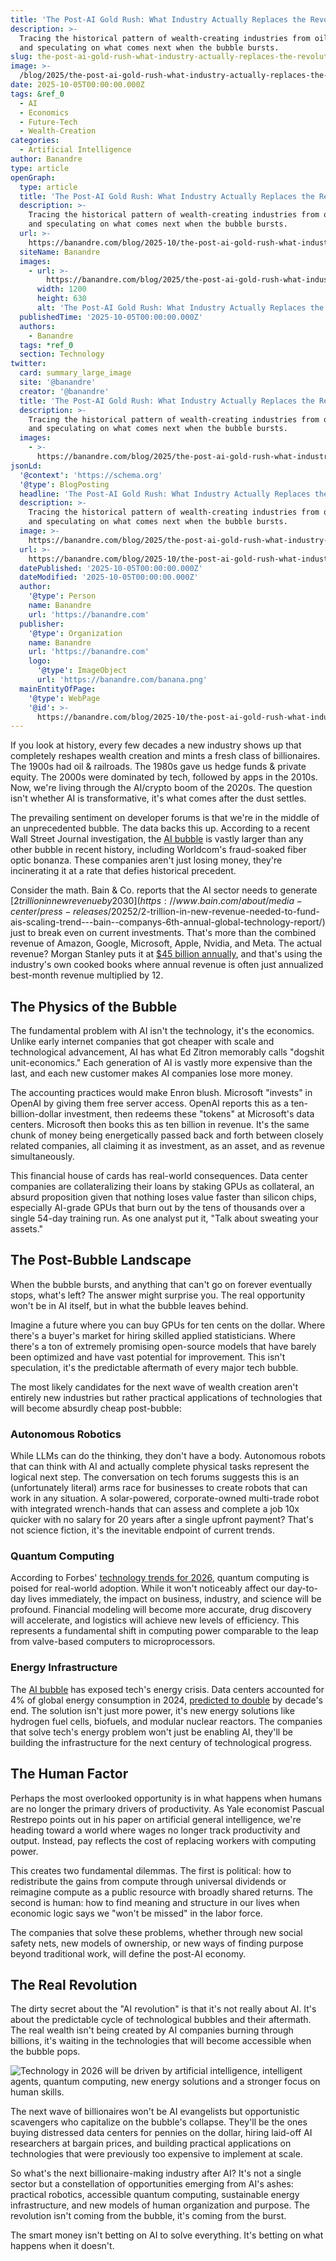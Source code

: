 ```yaml
---
title: 'The Post-AI Gold Rush: What Industry Actually Replaces the Revolution?'
description: >-
  Tracing the historical pattern of wealth-creating industries from oil to AI,
  and speculating on what comes next when the bubble bursts.
slug: the-post-ai-gold-rush-what-industry-actually-replaces-the-revolution
image: >-
  /blog/2025/the-post-ai-gold-rush-what-industry-actually-replaces-the-revolution.webp
date: 2025-10-05T00:00:00.000Z
tags: &ref_0
  - AI
  - Economics
  - Future-Tech
  - Wealth-Creation
categories:
  - Artificial Intelligence
author: Banandre
type: article
openGraph:
  type: article
  title: 'The Post-AI Gold Rush: What Industry Actually Replaces the Revolution?'
  description: >-
    Tracing the historical pattern of wealth-creating industries from oil to AI,
    and speculating on what comes next when the bubble bursts.
  url: >-
    https://banandre.com/blog/2025-10/the-post-ai-gold-rush-what-industry-actually-replaces-the-revolution
  siteName: Banandre
  images:
    - url: >-
        https://banandre.com/blog/2025/the-post-ai-gold-rush-what-industry-actually-replaces-the-revolution.webp
      width: 1200
      height: 630
      alt: 'The Post-AI Gold Rush: What Industry Actually Replaces the Revolution?'
  publishedTime: '2025-10-05T00:00:00.000Z'
  authors:
    - Banandre
  tags: *ref_0
  section: Technology
twitter:
  card: summary_large_image
  site: '@banandre'
  creator: '@banandre'
  title: 'The Post-AI Gold Rush: What Industry Actually Replaces the Revolution?'
  description: >-
    Tracing the historical pattern of wealth-creating industries from oil to AI,
    and speculating on what comes next when the bubble bursts.
  images:
    - >-
      https://banandre.com/blog/2025/the-post-ai-gold-rush-what-industry-actually-replaces-the-revolution.webp
jsonLd:
  '@context': 'https://schema.org'
  '@type': BlogPosting
  headline: 'The Post-AI Gold Rush: What Industry Actually Replaces the Revolution?'
  description: >-
    Tracing the historical pattern of wealth-creating industries from oil to AI,
    and speculating on what comes next when the bubble bursts.
  image: >-
    https://banandre.com/blog/2025/the-post-ai-gold-rush-what-industry-actually-replaces-the-revolution.webp
  url: >-
    https://banandre.com/blog/2025-10/the-post-ai-gold-rush-what-industry-actually-replaces-the-revolution
  datePublished: '2025-10-05T00:00:00.000Z'
  dateModified: '2025-10-05T00:00:00.000Z'
  author:
    '@type': Person
    name: Banandre
    url: 'https://banandre.com'
  publisher:
    '@type': Organization
    name: Banandre
    url: 'https://banandre.com'
    logo:
      '@type': ImageObject
      url: 'https://banandre.com/banana.png'
  mainEntityOfPage:
    '@type': WebPage
    '@id': >-
      https://banandre.com/blog/2025-10/the-post-ai-gold-rush-what-industry-actually-replaces-the-revolution
---
```


If you look at history, every few decades a new industry shows up that completely reshapes wealth creation and mints a fresh class of billionaires. The 1900s had oil & railroads. The 1980s gave us hedge funds & private equity. The 2000s were dominated by tech, followed by apps in the 2010s. Now, we're living through the AI/crypto boom of the 2020s. The question isn't whether AI is transformative, it's what comes after the dust settles.

The prevailing sentiment on developer forums is that we're in the middle of an unprecedented bubble. The data backs this up. According to a recent Wall Street Journal investigation, the [AI bubble](/blog/2025-09/the-ai-industry-valuation-bubble-debate) is vastly larger than any other bubble in recent history, including Worldcom's fraud-soaked fiber optic bonanza. These companies aren't just losing money, they're incinerating it at a rate that defies historical precedent.

Consider the math. Bain & Co. reports that the AI sector needs to generate [$2 trillion in new revenue by 2030](https://www.bain.com/about/media-center/press-releases/20252/$2-trillion-in-new-revenue-needed-to-fund-ais-scaling-trend---bain--companys-6th-annual-global-technology-report/) just to break even on current investments. That's more than the combined revenue of Amazon, Google, Microsoft, Apple, Nvidia, and Meta. The actual revenue? Morgan Stanley puts it at [$45 billion annually](https://doctorow.medium.com/https-pluralistic-net-2025-09-27-econopocalypse-subprime-intelligence-e9a06136d109), and that's using the industry's own cooked books where annual revenue is often just annualized best-month revenue multiplied by 12.

## The Physics of the Bubble

The fundamental problem with AI isn't the technology, it's the economics. Unlike early internet companies that got cheaper with scale and technological advancement, AI has what Ed Zitron memorably calls "dogshit unit-economics." Each generation of AI is vastly more expensive than the last, and each new customer makes AI companies lose more money.

The accounting practices would make Enron blush. Microsoft "invests" in OpenAI by giving them free server access. OpenAI reports this as a ten-billion-dollar investment, then redeems these "tokens" at Microsoft's data centers. Microsoft then books this as ten billion in revenue. It's the same chunk of money being energetically passed back and forth between closely related companies, all claiming it as investment, as an asset, and as revenue simultaneously.

This financial house of cards has real-world consequences. Data center companies are collateralizing their loans by staking GPUs as collateral, an absurd proposition given that nothing loses value faster than silicon chips, especially AI-grade GPUs that burn out by the tens of thousands over a single 54-day training run. As one analyst put it, "Talk about sweating your assets."

## The Post-Bubble Landscape

When the bubble bursts, and anything that can't go on forever eventually stops, what's left? The answer might surprise you. The real opportunity won't be in AI itself, but in what the bubble leaves behind.

Imagine a future where you can buy GPUs for ten cents on the dollar. Where there's a buyer's market for hiring skilled applied statisticians. Where there's a ton of extremely promising open-source models that have barely been optimized and have vast potential for improvement. This isn't speculation, it's the predictable aftermath of every major tech bubble.

The most likely candidates for the next wave of wealth creation aren't entirely new industries but rather practical applications of technologies that will become absurdly cheap post-bubble:

### Autonomous Robotics

While LLMs can do the thinking, they don't have a body. Autonomous robots that can think with AI and actually complete physical tasks represent the logical next step. The conversation on tech forums suggests this is an (unfortunately literal) arms race for businesses to create robots that can work in any situation. A solar-powered, corporate-owned multi-trade robot with integrated wrench-hands that can assess and complete a job 10x quicker with no salary for 20 years after a single upfront payment? That's not science fiction, it's the inevitable endpoint of current trends.

### Quantum Computing

According to Forbes' [technology trends for 2026](https://www.forbes.com/sites/bernardmarr/2025/09/29/the-top-5-technology-trends-for-2026/), quantum computing is poised for real-world adoption. While it won't noticeably affect our day-to-day lives immediately, the impact on business, industry, and science will be profound. Financial modeling will become more accurate, drug discovery will accelerate, and logistics will achieve new levels of efficiency. This represents a fundamental shift in computing power comparable to the leap from valve-based computers to microprocessors.

### Energy Infrastructure

The [AI bubble](/blog/2025-09/the-ai-industry-valuation-bubble-debate) has exposed tech's energy crisis. Data centers accounted for 4% of global energy consumption in 2024, [predicted to double](https://www.scientificamerican.com/article/ai-will-drive-doubling-of-data-center-energy-demand-by-2030/) by decade's end. The solution isn't just more power, it's new energy solutions like hydrogen fuel cells, biofuels, and modular nuclear reactors. The companies that solve tech's energy problem won't just be enabling AI, they'll be building the infrastructure for the next century of technological progress.

## The Human Factor

Perhaps the most overlooked opportunity is in what happens when humans are no longer the primary drivers of productivity. As Yale economist Pascual Restrepo points out in his paper on artificial general intelligence, we're heading toward a world where wages no longer track productivity and output. Instead, pay reflects the cost of replacing workers with computing power.

This creates two fundamental dilemmas. The first is political: how to redistribute the gains from compute through universal dividends or reimagine compute as a public resource with broadly shared returns. The second is human: how to find meaning and structure in our lives when economic logic says we "won't be missed" in the labor force.

The companies that solve these problems, whether through new social safety nets, new models of ownership, or new ways of finding purpose beyond traditional work, will define the post-AI economy.

## The Real Revolution

The dirty secret about the "AI revolution" is that it's not really about AI. It's about the predictable cycle of technological bubbles and their aftermath. The real wealth isn't being created by AI companies burning through billions, it's waiting in the technologies that will become accessible when the bubble pops.

![Technology in 2026 will be driven by artificial intelligence, intelligent agents, quantum computing, new energy solutions and a stronger focus on human skills.](/blog/2025/the-future-of-wealth-creation-what-industry-will-replace-ai_technology-in-2026-will-be-driven-by-artificial-intelligence-intelligent-agents.jpg)

The next wave of billionaires won't be AI evangelists but opportunistic scavengers who capitalize on the bubble's collapse. They'll be the ones buying distressed data centers for pennies on the dollar, hiring laid-off AI researchers at bargain prices, and building practical applications on technologies that were previously too expensive to implement at scale.

So what's the next billionaire-making industry after AI? It's not a single sector but a constellation of opportunities emerging from AI's ashes: practical robotics, accessible quantum computing, sustainable energy infrastructure, and new models of human organization and purpose. The revolution isn't coming from the bubble, it's coming from the burst.

The smart money isn't betting on AI to solve everything. It's betting on what happens when it doesn't.
